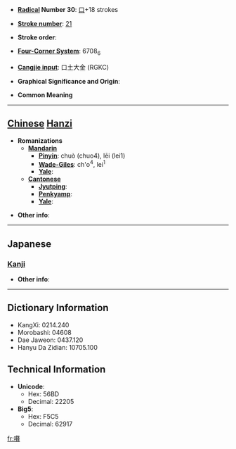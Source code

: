 * '''[[Wiktionary:Chinese radical index| Radical]] Number 30''': [[Wiktionary:Chinese radical index 口|口]]+18 strokes

* '''[[Wiktionary:Chinese total strokes index|Stroke number]]''': [[Wiktionary:Chinese total strokes index 21|21]]

* '''Stroke order''': 

* '''[[Wiktionary:Chinese four corner index|Four-Corner System]]''': 6708<sub>6</sub>

* '''[[Wiktionary:Chinese Cangjie index|Cangjie input]]''': 口土大金 (RGKC)

* '''Graphical Significance and Origin''': 

* '''Common Meaning'''

----

== [[Chinese]] [[Hanzi]] ==

* '''Romanizations'''
** '''[[Mandarin]]'''
*** '''[[Pinyin]]''': chuò (chuo4), lēi (lei1)
*** '''[[Wade-Giles]]''': ch'o<sup>4</sup>, lei<sup>1</sup>
*** '''[[Yale]]''': 
** '''[[Cantonese]]'''
*** '''[[Jyutping]]''':
*** '''[[Penkyamp]]''': 
*** '''[[Yale]]''': 

* '''Other info''': 

----

==Japanese==
===[[Kanji]]===
{{kanji|on readings=[[せつ]] (setsu)|kun readings=}}

* '''Other info''':  

----

== Dictionary Information ==

* KangXi: 0214.240
* Morobashi: 04608
* Dae Jaweon: 0437.120
* Hanyu Da Zidian: 10705.100

== Technical Information ==

* '''Unicode''':
** Hex: 56BD
** Decimal: 22205
* '''Big5''':
** Hex: F5C5
** Decimal: 62917

[[fr:嚽]]